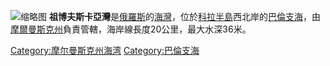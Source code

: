 [[File:Зубовская_губа.jpg|缩略图]]
'''祖博夫斯卡亞灣'''是[[俄羅斯|俄羅斯]]的[[海灣|海灣]]，位於[[科拉半島|科拉半島]]西北岸的[[巴倫支海|巴倫支海]]，由[[摩爾曼斯克州|摩爾曼斯克州]]負責管轄，海岸線長度20公里，最大水深36米。

{{coord|69|48|N|32|35|E|display=title|region:RU_type:waterbody_source:GNS-enwiki}}
{{俄罗斯海域小作品}}
[[Category:摩尔曼斯克州海湾|Category:摩尔曼斯克州海湾]]
[[Category:巴倫支海|Category:巴倫支海]]